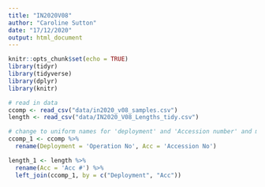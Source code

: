 ```yaml
---
title: "IN2020V08"
author: "Caroline Sutton"
date: "17/12/2020"
output: html_document
---
```


```r
knitr::opts_chunk$set(echo = TRUE)
library(tidyr)
library(tidyverse)
library(dplyr)
library(knitr)

# read in data
ccomp <- read_csv("data/in2020_v08_samples.csv")
length <- read_csv("data/IN2020_V08_Lengths_tidy.csv")
```

```r

# change to uniform names for 'deployment' and 'Accession number' and match species names in length data
ccomp_1 <- ccomp %>% 
  rename(Deployment = 'Operation No', Acc = 'Accession No')

length_1 <- length %>% 
  rename(Acc = 'Acc #') %>% 
  left_join(ccomp_1, by = c("Deployment", "Acc"))

 
```